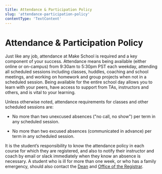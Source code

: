 ```yaml
---
title: Attendance & Participation Policy
slug: 'attendance-participation-policy'
contentType: 'TextContent'
---
```


# **Attendance & Participation Policy**

Just like any job, attendance at Make School is required and a key component of your success.
Attendance means being available (either online or on-campus) from 9:30am to 5:30pm PST each
weekday, attending all scheduled sessions including classes, huddles, coaching and school meetings,
and working on homework and group projects when not in a scheduled session. Being available for the
entire school day allows you to learn with your peers, have access to support from TAs, instructors
and others, and is vital to your learning.

Unless otherwise noted, attendance requirements for classes and other scheduled sessions are:

- No more than two unexcused absences ("no call, no show") per term in any scheduled session.

- No more than two excused absences (communicated in advance) per term in any scheduled session.

It is the student’s responsibility to know the attendance policy in each course for which they are
registered, and also to notify their instructor and coach by email or slack immediately when they
know an absence is necessary. A student who is ill for more than one week, or who has a family
emergency, should also contact the [Dean](mailto:anne@makeschool.com) and
[Office of the Registrar](mailto:registrar@makeschool.com).
